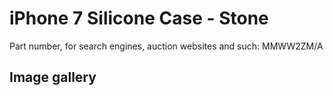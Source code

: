 
# iPhone 7 Silicone Case - Stone

Part number, for search engines, auction websites and such: MMWW2ZM/A

## Image gallery

<div style={{ width: "768px" }}>
  <GalleryComponent
    images={[
      {
        original: "/everysource/MMWW2.webp",
        thumbnail: "/everypreview/MMWW2.webp",
      },
      {
        original: "/everysource/MMWW2_AV1_GOLD.webp",
        thumbnail: "/everypreview/MMWW2_AV1_GOLD.webp",
      },
      {
        original: "/everysource/MMWW2_AV1_JET_BLACK.webp",
        thumbnail: "/everypreview/MMWW2_AV1_JET_BLACK.webp",
      },
      {
        original: "/everysource/MMWW2_AV1_RED.webp",
        thumbnail: "/everypreview/MMWW2_AV1_RED.webp",
      },
      {
        original: "/everysource/MMWW2_AV1_SILVER.webp",
        thumbnail: "/everypreview/MMWW2_AV1_SILVER.webp",
      },
      {
        original: "/everysource/MMWW2_AV2.webp",
        thumbnail: "/everypreview/MMWW2_AV2.webp",
      }
    ]}
  />
</div>